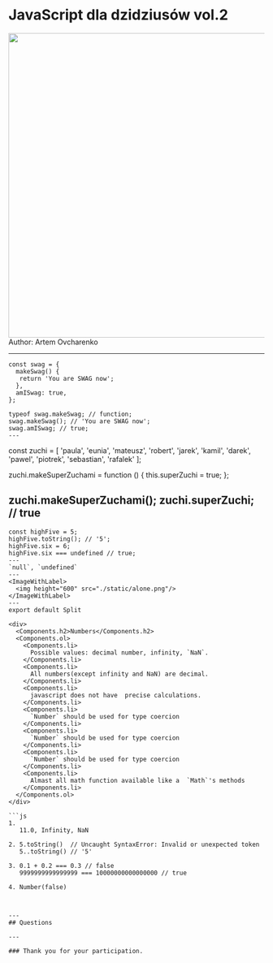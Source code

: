 

<Head>
  <title>JavaScript dla dzidziusów</title>
</Head>

# JavaScript dla dzidziusów vol.2


<ImageWithLabel>
  <img height="600" src="./static/at-finish.jpg"/>
</ImageWithLabel>
Author: Artem Ovcharenko

---

```
const swag = {
  makeSwag() {
   return 'You are SWAG now';
  },
  amISwag: true,
};

typeof swag.makeSwag; // function;
swag.makeSwag(); // 'You are SWAG now';
swag.amISwag; // true;
---
```
const zuchi = [
  'paula', 'eunia', 'mateusz', 'robert',
  'jarek', 'kamil', 'darek', 'pawel', 'piotrek',
  'sebastian', 'rafalek'
];

zuchi.makeSuperZuchami = function () {
  this.superZuchi = true;
};

zuchi.makeSuperZuchami();
zuchi.superZuchi; // true
---
```
const highFive = 5;
highFive.toString(); // '5';
highFive.six = 6;
highFive.six === undefined // true;
---
`null`, `undefined`
---
<ImageWithLabel>
  <img height="600" src="./static/alone.png"/>
</ImageWithLabel>
---
export default Split

<div>
  <Components.h2>Numbers</Components.h2>
  <Components.ol>
    <Components.li>
      Possible values: decimal number, infinity, `NaN`.
    </Components.li>
    <Components.li>
      All numbers(except infinity and NaN) are decimal.
    </Components.li>
    <Components.li>
      javascript does not have  precise calculations.
    </Components.li>
    <Components.li>
      `Number` should be used for type coercion
    </Components.li>
    <Components.li>
      `Number` should be used for type coercion
    </Components.li>
    <Components.li>
      `Number` should be used for type coercion
    </Components.li>
    <Components.li>
      Almast all math function available like a  `Math`'s methods
    </Components.li>
  </Components.ol>
</div>

```js
1.
   11.0, Infinity, NaN

2. 5.toString()  // Uncaught SyntaxError: Invalid or unexpected token
   5..toString() // '5'

3. 0.1 + 0.2 === 0.3 // false
   9999999999999999 === 10000000000000000 // true

4. Number(false)



---
## Questions

---

### Thank you for your participation.
